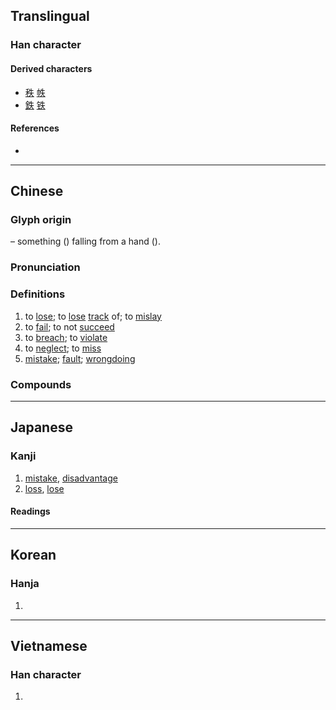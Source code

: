 {{also|先|矢|夫}}
{{character info/new}}
==Translingual==
{{stroke order}}

===Han character===
{{Han char|rn=37|rad=大|as=02|sn=5|four=25030|canj=HQO|ids=⿰丿夫}}

====Derived characters====
* [[秩]] [[帙]]
* [[鉄]] [[铁]] {{qualifier|in simplified form}}

====References====
* {{Han ref|kx=0249.090|dkj=05844|dj=0508.070|hdz=10525.010|uh=5931|ud=22833|bh=A5A2|bd=42402}}

----

==Chinese==
{{zh-forms}}

===Glyph origin===
{{Han etyl}}

{{Han compound|手|丿|ls=ic}} – something ({{lang|zh|丿}}) falling from a hand ({{lang|zh|手}}).

===Pronunciation===
{{zh-pron
|m=shī
|c=sat1
|c-t=sit2
|h=pfs=sṳt
|md=sék
|mn=sit
|w=4seq
|mc=y
|oc=y
|cat=v,n
}}

===Definitions===
{{zh-hanzi}}

# to [[lose]]; to [[lose]] [[track]] of; to [[mislay]]
# to [[fail]]; to not [[succeed]]
# to [[breach]]; to [[violate]]
# to [[neglect]]; to [[miss]]
# [[mistake]]; [[fault]]; [[wrongdoing]]

===Compounds===
{{zh-der|不失|不失為|不計得失|丟失|五失本|亡失|亡鄉失土|亡魂失魄|交臂失之|人財兩失|佚失|佹得佹失|供需失衡|供需失調|倉皇失措|偏失|冒冒失失|冒失|冒失鬼|利害得失|利弊得失|前失|劉備失箸|勿失良機|北叟失馬|千慮一失|啞然失笑|啞然失色|喪失|因小失大|坐失|坐失良機|報失|塞翁失馬|大失人望|大失所望|大為失望|大驚失色|失主|失之交臂|失事|失依兒童|失信|失修|失候|失傳|失儀|失入|失出|失利|失勢|失卻|失去|失口|失和|失單|失圖|失地|失學|失守|失宜|失容|失密|失察|失實|失寵|失對|失常|失張倒怪|失張冒勢|失張失志|失張失智|失德|失心|失心兒|失心風|失志|失怙|失恃|失意|失態|失慎|失憶症|失戀|失所|失手|失挫|失掉|失控|失措|失據|失支脫節|失效|失敗|失教兒童|失散|失敬|失明|失時|失曉|失望|失期|失本|失格|失業|失業人口|失業保險|失業救助|失業救濟|失業率|失機|失檢|失權|失歡|失氣|失水|失滅|失火|失物|失當|失盜|失真|失眠|失瞻|失神|失神落魄|失禁|失禮|失竊|失笑|失策|失節|失算|失約|失義|失而復得|失聰|失聲|失職|失脫|失腳|失色|失著|失落|失血|失街亭|失衡|失言|失計|失語|失語症|失誤|失調|失諸交臂|失賊|失足|失路|失蹤|失身|失身分|失迎|失迷|失速|失道|失道寡助|失重|失錯|失閃|失陪|失陷|失靈|失音|失風|失飢傷飽|失飪|失馬亡羊|失驚|失驚打怪|失魂喪魄|失魂落魄|失鹿|失黏|如有所失|婚姻失調|少親失眷|少調失教|少魂失魄|尿失禁|差失|年久失修|廢時失事|廢時失業|廢賢失政|引喻失義|張皇失措|彷徨失措|得不償失|得不補失|得不酬失|得失|得失在人|得失成敗|得失榮枯|得失相半|得而復失|徬徨失措|心神喪失|忘恩失義|忘餐失寢|怛然失色|患得患失|悵然自失|悵然若失|悼心失圖|惘然如失|惘然若失|惘若有失|惜指失掌|慞惶失次|成敗得失|手足失措|打個前失|打前失|打失驚|拋家失業|拔十失五|掛失|掛失止付|掩面失色|援鱉失龜|損失|播越失據|故失|敗名失德|散失|是非得失|時不可失|有失體統|有得有失|機不可失|水土流失|流失|流離失所|消失|漏失|火災損失|為小失大|營養失調|爽然自失|爽然若失|琴瑟失調|用舍失宜|疏失|痛哭失聲|痛失知音|痛失英才|百不一失|百不失一|百無一失|盡失|相失|相形失色|相顧失色|眼張失落|眼張失道|破業失產|社會失調|神龍失勢|萬不可失|萬不失一|萬無一失|萬無失一|窮不失義|窮大失居|窮猿失木|節節失利|緣名失實|缺失|聞雷失箸|臨期失誤|自失|舉止失措|芒然自失|花容失色|若有所失|茫然自失|茫然若失|荒失|著著失敗|虧失|言多失實|言多必失|言多語失|註失|謹毛失貌|貪小失大|走失|輕重失宜|迷失|迷失路途|迷蹤失路|逞己失眾|進退失據|過失|過失傷害|過失殺人|過失致死|遵而不失|遺失|重大過失|錯失|錯失良機|閃失|闕失|陰陵失道|雞蟲得失|面皮失色|頓失所依|頻頻失利|顧小失大|顧此失彼|馬失前蹄|驚惶失措|驚慌失措|驚慌失色|黯然失色}}

----

==Japanese==

===Kanji===
{{ja-kanji|grade=4|rs=大02}}

# [[mistake]], [[disadvantage]]
# [[loss]], [[lose]]

====Readings====
{{ja-readings
|goon=しち
|kanon=しつ
|kun=うしな-う
}}

----

==Korean==

===Hanja===
{{ko-hanja|hangeul=실|rv=sil|mr=sil|y=sil}}

# {{defn|lang=ko|sort=大02}}

----

==Vietnamese==

===Han character===
{{vi-hantu|[[thất]], [[thắt]]|rs=大02}}

# {{defn|lang=vi|sort=大02}}